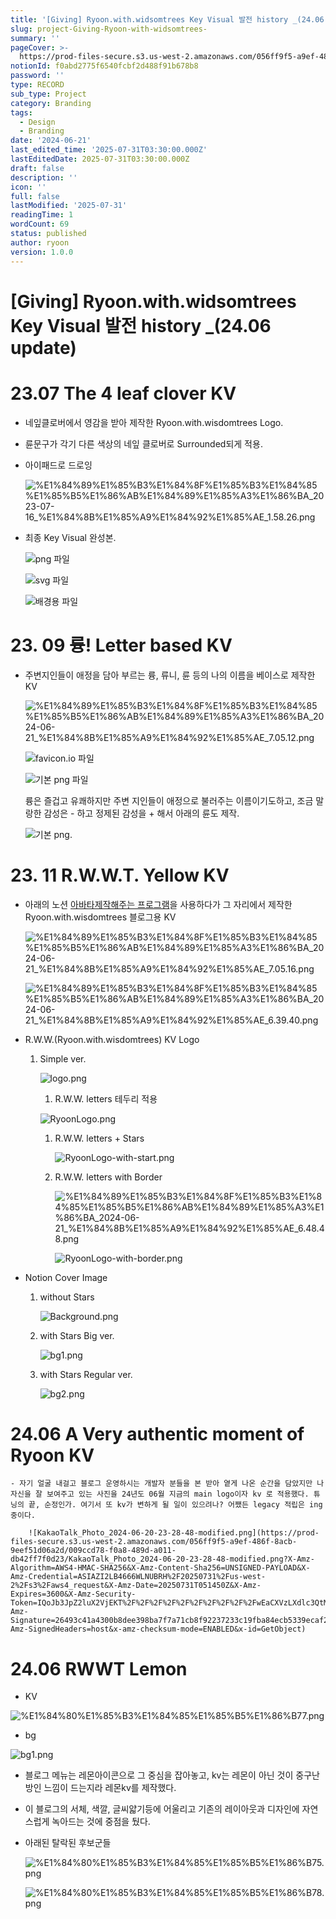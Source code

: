 ```yaml
---
title: '[Giving] Ryoon.with.widsomtrees Key Visual 발전 history _(24.06 update)'
slug: project-Giving-Ryoon-with-widsomtrees-
summary: ''
pageCover: >-
  https://prod-files-secure.s3.us-west-2.amazonaws.com/056ff9f5-a9ef-486f-8acb-9eef51d06a2d/49753e0a-7564-4fdf-a427-1fcfdf92c3d0/bg1.png?X-Amz-Algorithm=AWS4-HMAC-SHA256&X-Amz-Content-Sha256=UNSIGNED-PAYLOAD&X-Amz-Credential=ASIAZI2LB466TJUT7WKK%2F20250731%2Fus-west-2%2Fs3%2Faws4_request&X-Amz-Date=20250731T051428Z&X-Amz-Expires=3600&X-Amz-Security-Token=IQoJb3JpZ2luX2VjEKT%2F%2F%2F%2F%2F%2F%2F%2F%2F%2FwEaCXVzLXdlc3QtMiJIMEYCIQCihCAl0pvHqQczgSKKA3HrHY%2BHtqGkmEK980PBlnZtnQIhALgIRIqpqM3E%2BcSk6bSgBba7cuCBf8xEKBJrlBq05O0tKogECM3%2F%2F%2F%2F%2F%2F%2F%2F%2F%2FwEQABoMNjM3NDIzMTgzODA1IgynyZ%2FuD%2FqYbgnQED4q3AOWJDdUWpyCqf6PVfQwtc49mp3w7SAV07YllYhazi9%2BVmZopQr3a9%2Fw%2BAtypmnhEFcnqwoNDJv2Z536dwJrRbciuoDYvVQQJw%2B8HyspUyywOkF1mirVhLdH0p2ax2kb4uhdV0yPQVJxHrTFlrQF35KfNmnKoW4UNzSQHhVPmR0Yf3Bzu4ZCdZtFra5%2FRRfP7GKoekYkPWntE0JrUwEavz0syRt7z8tjeFqDwMhY243K%2BLeS4FgZUmtSQYjtYb1QX2ndJ1H5hDqdtrh8Rb38t1kf51OcB6KyLEnNmXwzNOJ8oAmmdcDS5d6zyJt%2BKDgOefHuFH%2FVn%2Bh2Z9aCnKtrzuXFaCog68RdxHJhKZesyJIdpYeaLA7nZSpvrz8HKVyVOj4nptOHEK5SE7gJwcv0bfROZ74cX859dw43NC02QDRnphhNrQq1g52yGifOOq5AiLjfNogB9P5uPvs9tismg3cAq9jJrgoj16iHXvFzY61lf8mf1NqFn%2FRoCC%2BB%2BTqjsMKPLhWP8XcJJhhyjM9u2AFRa4NSfaweTtC3nUSDzilppLknRnyYWeTbzVVPuAEhjndki0tW1w0dZPvd5t3FA%2F3%2FQlnRm1q5CzciGyOlvgKzUCfMnL%2B9Ljw%2BzCkzBDCu26vEBjqkAbGIBn4C8RyL46FNZec%2Fcewn4jfqERgHp9O89IR58A8BuNnQgCHfdnp3DYhNcMjSBPx1hBqkiisU5GRXzmttAzXq%2Bh%2FZDywokheHlbJEh4PllhdKnSQx9BfnfUB%2FA6UX7nkvwNNEdpYFxW%2BqzDkKAFKb%2Fm3wGmP%2F3bihLGbGhRx2mtR1KBzhX47YD4qRAN39F3NfC%2F39FaqMFkxvREIjJl9oRAh3&X-Amz-Signature=3192c55c31df49c7949417aa602a9f9a80aca8676cfcef23ee1245a61d85ea7a&X-Amz-SignedHeaders=host&x-amz-checksum-mode=ENABLED&x-id=GetObject
notionId: f0abd2775f6540fcbf2d488f91b678b8
password: ''
type: RECORD
sub_type: Project
category: Branding
tags:
  - Design
  - Branding
date: '2024-06-21'
last_edited_time: '2025-07-31T03:30:00.000Z'
lastEditedDate: 2025-07-31T03:30:00.000Z
draft: false
description: ''
icon: ''
full: false
lastModified: '2025-07-31'
readingTime: 1
wordCount: 69
status: published
author: ryoon
version: 1.0.0
---
```

# [Giving] Ryoon.with.widsomtrees Key Visual 발전 history _(24.06 update)


# 23.07 The 4 **leaf clover KV**

- 네잎클로버에서 영감을 받아 제작한 Ryoon.with.wisdomtrees Logo.
- 륜문구가 각기 다른 색상의 네잎 클로버로 Surrounded되게 적용.
- 아이패드로 드로잉

    ![%E1%84%89%E1%85%B3%E1%84%8F%E1%85%B3%E1%84%85%E1%85%B5%E1%86%AB%E1%84%89%E1%85%A3%E1%86%BA_2023-07-16_%E1%84%8B%E1%85%A9%E1%84%92%E1%85%AE_1.58.26.png](https://prod-files-secure.s3.us-west-2.amazonaws.com/056ff9f5-a9ef-486f-8acb-9eef51d06a2d/68b8b4d0-4014-4576-8641-ae16caa6283c/%E1%84%89%E1%85%B3%E1%84%8F%E1%85%B3%E1%84%85%E1%85%B5%E1%86%AB%E1%84%89%E1%85%A3%E1%86%BA_2023-07-16_%E1%84%8B%E1%85%A9%E1%84%92%E1%85%AE_1.58.26.png?X-Amz-Algorithm=AWS4-HMAC-SHA256&X-Amz-Content-Sha256=UNSIGNED-PAYLOAD&X-Amz-Credential=ASIAZI2LB466UJZUWFZS%2F20250731%2Fus-west-2%2Fs3%2Faws4_request&X-Amz-Date=20250731T051444Z&X-Amz-Expires=3600&X-Amz-Security-Token=IQoJb3JpZ2luX2VjEKT%2F%2F%2F%2F%2F%2F%2F%2F%2F%2FwEaCXVzLXdlc3QtMiJHMEUCIHctpT838iEv%2FY%2F%2FB%2BaihaXeCKsVPA8xRSNljYJhbrhZAiEA7kDlCFSoX0j1pQUujzzVam4tvTUXxzslBDJnqmaPSAEqiAQIzf%2F%2F%2F%2F%2F%2F%2F%2F%2F%2FARAAGgw2Mzc0MjMxODM4MDUiDPnwJL4G5lBeoOtSwircA5yHFPYzsF260NvI%2FSnjJEmfIRiFHj0t4PqPvHwJp9eEUe2I%2FDWnBVTor0KeBkeeBmTX3ZNJBOWGTwItIksCB%2BBLcCMuYxehaOWqCd4b%2FVxYSvKcUfgyyeLhi11dxc14U8UYD%2F9TGqeCC7P4sy2etZYGAQIqCgSf0pKra27j9oHZQOP%2FzFnQoTl%2B3kZCn5wmWc66lhV0Ldj180gE8hCO91RyZ57L2V8iTHCIG5Q0aD5llgsFkgwyeSbXXUr9uYTMQujL7dLUNqUyPoh5QjksIMJru6FIZ7gCPPiQdn9ZaJr6sGRiApLYF3lvSRm8T0XnVp%2FYElq59t4ab%2BPCqIPaNmdsQelnjJ1jmpX7zNzd6C8m%2B%2BC6licZIasGYOiGka0VSaa17wcfjckY6rCIqFvdwG6vAi62E1OvfExcyS882D6Su1ZTfwVN048b2mYORYHPFN3v8IqqutqzKOIletmX4IekGVrkNabJQkm08qDlAgP8NxGHSp3phN%2BPhoGFyGWxmyQ%2BNnQOkh2vSi86sVDcXW1KtYlb%2FmCT8XpZl7vPeMyaPPOUUo56NtkH1PVsAqsCNvORJo0TXWRuUmuWvFJJ3iHFB7QRRXZ%2Bw2XK2eNDV5NhETivzT%2Bk%2F3ZUnA8wMKncq8QGOqUBxn5b7%2FeWn%2BzVOUMjZ8GnxEUASqf5iFJaipeibe5hIDQ6fEtNcWHwps4Sn98J7G8QFrcVD4tfvy43ZRpflafuPjt9ppIRpOU4hcjp%2B2rA0lccQgVhu9jkKBeKSGyS1%2B%2FcI16tZVZSnKmCogPhB7xWtzOmc7sCZQqcRH0QwRSK1hGByzczOPmfEWs%2F1z%2FD41LSLR1lJDC6URotwpoVIrp7eMD6nMYz&X-Amz-Signature=1d2e0a727d02fbd51b74c72e28ed354fafd34239857872d444f99440ba631d8c&X-Amz-SignedHeaders=host&x-amz-checksum-mode=ENABLED&x-id=GetObject)

- 최종 Key Visual 완성본.

    ![png 파일](https://prod-files-secure.s3.us-west-2.amazonaws.com/056ff9f5-a9ef-486f-8acb-9eef51d06a2d/4a397262-fe3f-4406-b469-2017e2c0d89d/ryoon_logo_circle.png?X-Amz-Algorithm=AWS4-HMAC-SHA256&X-Amz-Content-Sha256=UNSIGNED-PAYLOAD&X-Amz-Credential=ASIAZI2LB466YAW77YPY%2F20250731%2Fus-west-2%2Fs3%2Faws4_request&X-Amz-Date=20250731T051446Z&X-Amz-Expires=3600&X-Amz-Security-Token=IQoJb3JpZ2luX2VjEKT%2F%2F%2F%2F%2F%2F%2F%2F%2F%2FwEaCXVzLXdlc3QtMiJHMEUCIGPaOPZnBakIFkra7Ku4QdkyNkmKHYWF7U4uI6xfPxuZAiEA8Zd%2BE84OvEuDoAdPdSP9EvrRqJzVzRKpPncvRRkDCFEqiAQIzf%2F%2F%2F%2F%2F%2F%2F%2F%2F%2FARAAGgw2Mzc0MjMxODM4MDUiDNxGveKgk%2Bs30RunOSrcAww%2FDPgd0opKI09rsCxU%2BiQ4ZuPYcSsdl23TRRa3KqlOPOEMJzGaPUghwtQN0LJSWoK4dnzNU5ltTUgFY5lU93nKiFoIBZkRkP12TnU4VG5Oobwe3VfIrznbjex9wlkYymvVT9nLYv0mLgm%2FvfQlSZZp6SmoFxeUoVn63vkNFEnSEICY7XChIsLxfjF9AJzhkucbl6vzWovxuprmtq8%2FOq9BKUm6P6ZYTq6wpPDgUajEPd2D4tHyOlBxdAQGvR2BwioaWzqu2tU6lI102zDkAxG%2FtkhMQwFbiI9jyG3qfmKoDi57KfJQ2ntVUhHO01N0ukEnGvJQiwKSWg3XTC5wk%2BCJ29oX1IZ2YRr11pnD80Pn3RVYFr7FImmDGNXmTynnslqg5TGCJDIB5D7UXAjLzUKtW%2FKmDXwRkFhK99lWkwwGsicaAKOWKXkrOvQLVP2oIJQeS9PNbqdhSZo9E2KzzGDa7tB5FIUmWECHqMB2L%2FmBZx8FaoU1iVGWIxvUU4EvzklQAh1GC9LBXMWPlyv%2Bfjh5LTlZUzAL%2FPqbe7X1x%2BwOKsYYm%2BDPDaHqhXB3WNClenGyyFvih8jkOWcjlhEUBJEvj5o0U2%2FOSMfViSEnwmSq93ySUIxCIeSXUiF7MKbbq8QGOqUBpmALoeoCIUL4sEzPztTyyv%2FvnZj%2F76oXb9ELamIczVEl%2Fv82AqSIb%2FEaAyZMfjty4az7WNYs1qqcGDDnZX96PKwkZQkSWh1IJl2krFL0bgSZZZgXIEGIa%2FZHfHaz98ulMahzW1kOZgG%2B%2FH9%2FmgsxDZnASHoKHbJM8LpdlgApKJotIaytHxgMQWIGmtpXTlMDCpNOtWnClbsW6dQLdwHEClrCXIsg&X-Amz-Signature=414edac7eec9af1a694dde1a65c3b758a6ec95f8536aff829a2c98e226920c0b&X-Amz-SignedHeaders=host&x-amz-checksum-mode=ENABLED&x-id=GetObject)


    ![svg 파일](https://prod-files-secure.s3.us-west-2.amazonaws.com/056ff9f5-a9ef-486f-8acb-9eef51d06a2d/eb9a7b2e-1859-472f-8845-7480ee573f29/ryoon_logo.svg?X-Amz-Algorithm=AWS4-HMAC-SHA256&X-Amz-Content-Sha256=UNSIGNED-PAYLOAD&X-Amz-Credential=ASIAZI2LB466YAW77YPY%2F20250731%2Fus-west-2%2Fs3%2Faws4_request&X-Amz-Date=20250731T051446Z&X-Amz-Expires=3600&X-Amz-Security-Token=IQoJb3JpZ2luX2VjEKT%2F%2F%2F%2F%2F%2F%2F%2F%2F%2FwEaCXVzLXdlc3QtMiJHMEUCIGPaOPZnBakIFkra7Ku4QdkyNkmKHYWF7U4uI6xfPxuZAiEA8Zd%2BE84OvEuDoAdPdSP9EvrRqJzVzRKpPncvRRkDCFEqiAQIzf%2F%2F%2F%2F%2F%2F%2F%2F%2F%2FARAAGgw2Mzc0MjMxODM4MDUiDNxGveKgk%2Bs30RunOSrcAww%2FDPgd0opKI09rsCxU%2BiQ4ZuPYcSsdl23TRRa3KqlOPOEMJzGaPUghwtQN0LJSWoK4dnzNU5ltTUgFY5lU93nKiFoIBZkRkP12TnU4VG5Oobwe3VfIrznbjex9wlkYymvVT9nLYv0mLgm%2FvfQlSZZp6SmoFxeUoVn63vkNFEnSEICY7XChIsLxfjF9AJzhkucbl6vzWovxuprmtq8%2FOq9BKUm6P6ZYTq6wpPDgUajEPd2D4tHyOlBxdAQGvR2BwioaWzqu2tU6lI102zDkAxG%2FtkhMQwFbiI9jyG3qfmKoDi57KfJQ2ntVUhHO01N0ukEnGvJQiwKSWg3XTC5wk%2BCJ29oX1IZ2YRr11pnD80Pn3RVYFr7FImmDGNXmTynnslqg5TGCJDIB5D7UXAjLzUKtW%2FKmDXwRkFhK99lWkwwGsicaAKOWKXkrOvQLVP2oIJQeS9PNbqdhSZo9E2KzzGDa7tB5FIUmWECHqMB2L%2FmBZx8FaoU1iVGWIxvUU4EvzklQAh1GC9LBXMWPlyv%2Bfjh5LTlZUzAL%2FPqbe7X1x%2BwOKsYYm%2BDPDaHqhXB3WNClenGyyFvih8jkOWcjlhEUBJEvj5o0U2%2FOSMfViSEnwmSq93ySUIxCIeSXUiF7MKbbq8QGOqUBpmALoeoCIUL4sEzPztTyyv%2FvnZj%2F76oXb9ELamIczVEl%2Fv82AqSIb%2FEaAyZMfjty4az7WNYs1qqcGDDnZX96PKwkZQkSWh1IJl2krFL0bgSZZZgXIEGIa%2FZHfHaz98ulMahzW1kOZgG%2B%2FH9%2FmgsxDZnASHoKHbJM8LpdlgApKJotIaytHxgMQWIGmtpXTlMDCpNOtWnClbsW6dQLdwHEClrCXIsg&X-Amz-Signature=c7a4b13bb7f068897fdb5c9497a077b283124a60ef896e60fe1a30c18015923e&X-Amz-SignedHeaders=host&x-amz-checksum-mode=ENABLED&x-id=GetObject)


    ![배경용 파일](https://prod-files-secure.s3.us-west-2.amazonaws.com/056ff9f5-a9ef-486f-8acb-9eef51d06a2d/a20ee371-3997-40f6-8189-ce1c065fc471/%E1%84%89%E1%85%B3%E1%84%8F%E1%85%B3%E1%84%85%E1%85%B5%E1%86%AB%E1%84%89%E1%85%A3%E1%86%BA_2023-07-16_%E1%84%8B%E1%85%A9%E1%84%92%E1%85%AE_1.59.28.png?X-Amz-Algorithm=AWS4-HMAC-SHA256&X-Amz-Content-Sha256=UNSIGNED-PAYLOAD&X-Amz-Credential=ASIAZI2LB466YAW77YPY%2F20250731%2Fus-west-2%2Fs3%2Faws4_request&X-Amz-Date=20250731T051446Z&X-Amz-Expires=3600&X-Amz-Security-Token=IQoJb3JpZ2luX2VjEKT%2F%2F%2F%2F%2F%2F%2F%2F%2F%2FwEaCXVzLXdlc3QtMiJHMEUCIGPaOPZnBakIFkra7Ku4QdkyNkmKHYWF7U4uI6xfPxuZAiEA8Zd%2BE84OvEuDoAdPdSP9EvrRqJzVzRKpPncvRRkDCFEqiAQIzf%2F%2F%2F%2F%2F%2F%2F%2F%2F%2FARAAGgw2Mzc0MjMxODM4MDUiDNxGveKgk%2Bs30RunOSrcAww%2FDPgd0opKI09rsCxU%2BiQ4ZuPYcSsdl23TRRa3KqlOPOEMJzGaPUghwtQN0LJSWoK4dnzNU5ltTUgFY5lU93nKiFoIBZkRkP12TnU4VG5Oobwe3VfIrznbjex9wlkYymvVT9nLYv0mLgm%2FvfQlSZZp6SmoFxeUoVn63vkNFEnSEICY7XChIsLxfjF9AJzhkucbl6vzWovxuprmtq8%2FOq9BKUm6P6ZYTq6wpPDgUajEPd2D4tHyOlBxdAQGvR2BwioaWzqu2tU6lI102zDkAxG%2FtkhMQwFbiI9jyG3qfmKoDi57KfJQ2ntVUhHO01N0ukEnGvJQiwKSWg3XTC5wk%2BCJ29oX1IZ2YRr11pnD80Pn3RVYFr7FImmDGNXmTynnslqg5TGCJDIB5D7UXAjLzUKtW%2FKmDXwRkFhK99lWkwwGsicaAKOWKXkrOvQLVP2oIJQeS9PNbqdhSZo9E2KzzGDa7tB5FIUmWECHqMB2L%2FmBZx8FaoU1iVGWIxvUU4EvzklQAh1GC9LBXMWPlyv%2Bfjh5LTlZUzAL%2FPqbe7X1x%2BwOKsYYm%2BDPDaHqhXB3WNClenGyyFvih8jkOWcjlhEUBJEvj5o0U2%2FOSMfViSEnwmSq93ySUIxCIeSXUiF7MKbbq8QGOqUBpmALoeoCIUL4sEzPztTyyv%2FvnZj%2F76oXb9ELamIczVEl%2Fv82AqSIb%2FEaAyZMfjty4az7WNYs1qqcGDDnZX96PKwkZQkSWh1IJl2krFL0bgSZZZgXIEGIa%2FZHfHaz98ulMahzW1kOZgG%2B%2FH9%2FmgsxDZnASHoKHbJM8LpdlgApKJotIaytHxgMQWIGmtpXTlMDCpNOtWnClbsW6dQLdwHEClrCXIsg&X-Amz-Signature=6bfdb0066ee56ead2382cc07d7d53228993c0afbf068586d68ce671854a4938f&X-Amz-SignedHeaders=host&x-amz-checksum-mode=ENABLED&x-id=GetObject)


# 23. 09 륭! Letter based KV

- 주변지인들이 애정을 담아 부르는 륭, 류니, 륜 등의 나의 이름을 베이스로 제작한 KV

    ![%E1%84%89%E1%85%B3%E1%84%8F%E1%85%B3%E1%84%85%E1%85%B5%E1%86%AB%E1%84%89%E1%85%A3%E1%86%BA_2024-06-21_%E1%84%8B%E1%85%A9%E1%84%92%E1%85%AE_7.05.12.png](https://prod-files-secure.s3.us-west-2.amazonaws.com/056ff9f5-a9ef-486f-8acb-9eef51d06a2d/53b41e40-30d1-4f0a-a96e-27bf1799b7c9/%E1%84%89%E1%85%B3%E1%84%8F%E1%85%B3%E1%84%85%E1%85%B5%E1%86%AB%E1%84%89%E1%85%A3%E1%86%BA_2024-06-21_%E1%84%8B%E1%85%A9%E1%84%92%E1%85%AE_7.05.12.png?X-Amz-Algorithm=AWS4-HMAC-SHA256&X-Amz-Content-Sha256=UNSIGNED-PAYLOAD&X-Amz-Credential=ASIAZI2LB466RTHM43BA%2F20250731%2Fus-west-2%2Fs3%2Faws4_request&X-Amz-Date=20250731T051446Z&X-Amz-Expires=3600&X-Amz-Security-Token=IQoJb3JpZ2luX2VjEKT%2F%2F%2F%2F%2F%2F%2F%2F%2F%2FwEaCXVzLXdlc3QtMiJHMEUCIDlXS1RvuQTxjPAKxBhQglrlLQrtsA7crH2b7CSOTATCAiEAgRpEC8xtnt%2B0zC7xNxDJ7QXsNRi8MKGKWG4dNlc6HPwqiAQIzf%2F%2F%2F%2F%2F%2F%2F%2F%2F%2FARAAGgw2Mzc0MjMxODM4MDUiDG38XJ2JtD7OApmwcCrcAwb034T%2FFrseSh44Mmwxpta5y3oEQ5t0IbynSMuO9yGG4VRRhOJ2WkrLPOzrxycnjdAGi%2FZN%2BLiOOAYrMf3gbj9WlX9qj%2FuyggpOUOXoqhVd8N7yyHkmx%2Bl3lSaZiH2KZyrqQ4D%2BvgTkB9oLa7HcLkaqU0Dxz6paM3hXh8HOHj6IpXqMfv6CbAigB1bKLh5N4w2%2B2EZDq8REletGh0jCg9f9ymuc9y%2Bft%2Bsc84QvNO52bwfddDPyDlBhrqSt2pkF5j2QUm4MecqikGNyk6%2B44mVAIJvI90ZHYHfNN6ZvLs4%2B1qZzEwubtQJ2P210dUBDgVR3VZdKnscSUok5ecZbYO%2FGkpevqEO%2BSYkzOsq%2FZW%2F84nMaMQIRHA3Gj27XMuY4ft29xe3Pmfm0lJej7j0qTZCQ1TJVKooA4uSv1nnibIrUx4vteFyukm5dd5UO4%2FUot9vRwR%2Bf6dQi0tdfFEN3fVVYmJE81mBu2BatGS4PHr%2B6tTjTZZ9q56MYN3jlKRGvymIkQbwo3dYjr29TzZgRUeci38yhe1wsvawZAOhkqKP1Lhm2Z4VXbOS3hB7dlowbugVjRBbmTplCwQsrkG1sP%2FpD9URnvfRwFNBLZe3rg62nA6O2iCVIv67Wn6fcMNXbq8QGOqUBNMQIXGc4vepYhNq0G58S7Gd7z5KRzihw6L5t8fz5KhJA7imjjyLSw1xVesGe4fcA0oUCxK9E%2BvhaBAm9VJlyijYxTbZSqHQ4ZySK4cUcb3Mx3noANwcC4g1tbi4TkeG1Igub1QJyU4Kgx6RPjohJcY7IZ%2Ftg%2FbhhuG7qdoqHdMV2mB2NulL22uTr%2FzX1Woy2JFzCmGic2j%2Bc9Tyi6aKlaNVrWPq%2B&X-Amz-Signature=c10ebcb177a9588bae6962d6a8f9b4d9d0698fed1a7d1a776c43ffc370cb1d09&X-Amz-SignedHeaders=host&x-amz-checksum-mode=ENABLED&x-id=GetObject)


    ![favicon.io 파일](https://prod-files-secure.s3.us-west-2.amazonaws.com/056ff9f5-a9ef-486f-8acb-9eef51d06a2d/bc1ee72d-3a73-4f1e-a9a2-ec5ed65fd706/favicon.ico?X-Amz-Algorithm=AWS4-HMAC-SHA256&X-Amz-Content-Sha256=UNSIGNED-PAYLOAD&X-Amz-Credential=ASIAZI2LB466RTHM43BA%2F20250731%2Fus-west-2%2Fs3%2Faws4_request&X-Amz-Date=20250731T051446Z&X-Amz-Expires=3600&X-Amz-Security-Token=IQoJb3JpZ2luX2VjEKT%2F%2F%2F%2F%2F%2F%2F%2F%2F%2FwEaCXVzLXdlc3QtMiJHMEUCIDlXS1RvuQTxjPAKxBhQglrlLQrtsA7crH2b7CSOTATCAiEAgRpEC8xtnt%2B0zC7xNxDJ7QXsNRi8MKGKWG4dNlc6HPwqiAQIzf%2F%2F%2F%2F%2F%2F%2F%2F%2F%2FARAAGgw2Mzc0MjMxODM4MDUiDG38XJ2JtD7OApmwcCrcAwb034T%2FFrseSh44Mmwxpta5y3oEQ5t0IbynSMuO9yGG4VRRhOJ2WkrLPOzrxycnjdAGi%2FZN%2BLiOOAYrMf3gbj9WlX9qj%2FuyggpOUOXoqhVd8N7yyHkmx%2Bl3lSaZiH2KZyrqQ4D%2BvgTkB9oLa7HcLkaqU0Dxz6paM3hXh8HOHj6IpXqMfv6CbAigB1bKLh5N4w2%2B2EZDq8REletGh0jCg9f9ymuc9y%2Bft%2Bsc84QvNO52bwfddDPyDlBhrqSt2pkF5j2QUm4MecqikGNyk6%2B44mVAIJvI90ZHYHfNN6ZvLs4%2B1qZzEwubtQJ2P210dUBDgVR3VZdKnscSUok5ecZbYO%2FGkpevqEO%2BSYkzOsq%2FZW%2F84nMaMQIRHA3Gj27XMuY4ft29xe3Pmfm0lJej7j0qTZCQ1TJVKooA4uSv1nnibIrUx4vteFyukm5dd5UO4%2FUot9vRwR%2Bf6dQi0tdfFEN3fVVYmJE81mBu2BatGS4PHr%2B6tTjTZZ9q56MYN3jlKRGvymIkQbwo3dYjr29TzZgRUeci38yhe1wsvawZAOhkqKP1Lhm2Z4VXbOS3hB7dlowbugVjRBbmTplCwQsrkG1sP%2FpD9URnvfRwFNBLZe3rg62nA6O2iCVIv67Wn6fcMNXbq8QGOqUBNMQIXGc4vepYhNq0G58S7Gd7z5KRzihw6L5t8fz5KhJA7imjjyLSw1xVesGe4fcA0oUCxK9E%2BvhaBAm9VJlyijYxTbZSqHQ4ZySK4cUcb3Mx3noANwcC4g1tbi4TkeG1Igub1QJyU4Kgx6RPjohJcY7IZ%2Ftg%2FbhhuG7qdoqHdMV2mB2NulL22uTr%2FzX1Woy2JFzCmGic2j%2Bc9Tyi6aKlaNVrWPq%2B&X-Amz-Signature=2e32d9002818c5dfae893446ff27c8fe1d6b03950a04429d9d714b01dff93526&X-Amz-SignedHeaders=host&x-amz-checksum-mode=ENABLED&x-id=GetObject)


    ![기본 png 파일](https://prod-files-secure.s3.us-west-2.amazonaws.com/056ff9f5-a9ef-486f-8acb-9eef51d06a2d/b0167ca4-788c-4600-938f-7ee9aae66035/avatar.png?X-Amz-Algorithm=AWS4-HMAC-SHA256&X-Amz-Content-Sha256=UNSIGNED-PAYLOAD&X-Amz-Credential=ASIAZI2LB466RTHM43BA%2F20250731%2Fus-west-2%2Fs3%2Faws4_request&X-Amz-Date=20250731T051446Z&X-Amz-Expires=3600&X-Amz-Security-Token=IQoJb3JpZ2luX2VjEKT%2F%2F%2F%2F%2F%2F%2F%2F%2F%2FwEaCXVzLXdlc3QtMiJHMEUCIDlXS1RvuQTxjPAKxBhQglrlLQrtsA7crH2b7CSOTATCAiEAgRpEC8xtnt%2B0zC7xNxDJ7QXsNRi8MKGKWG4dNlc6HPwqiAQIzf%2F%2F%2F%2F%2F%2F%2F%2F%2F%2FARAAGgw2Mzc0MjMxODM4MDUiDG38XJ2JtD7OApmwcCrcAwb034T%2FFrseSh44Mmwxpta5y3oEQ5t0IbynSMuO9yGG4VRRhOJ2WkrLPOzrxycnjdAGi%2FZN%2BLiOOAYrMf3gbj9WlX9qj%2FuyggpOUOXoqhVd8N7yyHkmx%2Bl3lSaZiH2KZyrqQ4D%2BvgTkB9oLa7HcLkaqU0Dxz6paM3hXh8HOHj6IpXqMfv6CbAigB1bKLh5N4w2%2B2EZDq8REletGh0jCg9f9ymuc9y%2Bft%2Bsc84QvNO52bwfddDPyDlBhrqSt2pkF5j2QUm4MecqikGNyk6%2B44mVAIJvI90ZHYHfNN6ZvLs4%2B1qZzEwubtQJ2P210dUBDgVR3VZdKnscSUok5ecZbYO%2FGkpevqEO%2BSYkzOsq%2FZW%2F84nMaMQIRHA3Gj27XMuY4ft29xe3Pmfm0lJej7j0qTZCQ1TJVKooA4uSv1nnibIrUx4vteFyukm5dd5UO4%2FUot9vRwR%2Bf6dQi0tdfFEN3fVVYmJE81mBu2BatGS4PHr%2B6tTjTZZ9q56MYN3jlKRGvymIkQbwo3dYjr29TzZgRUeci38yhe1wsvawZAOhkqKP1Lhm2Z4VXbOS3hB7dlowbugVjRBbmTplCwQsrkG1sP%2FpD9URnvfRwFNBLZe3rg62nA6O2iCVIv67Wn6fcMNXbq8QGOqUBNMQIXGc4vepYhNq0G58S7Gd7z5KRzihw6L5t8fz5KhJA7imjjyLSw1xVesGe4fcA0oUCxK9E%2BvhaBAm9VJlyijYxTbZSqHQ4ZySK4cUcb3Mx3noANwcC4g1tbi4TkeG1Igub1QJyU4Kgx6RPjohJcY7IZ%2Ftg%2FbhhuG7qdoqHdMV2mB2NulL22uTr%2FzX1Woy2JFzCmGic2j%2Bc9Tyi6aKlaNVrWPq%2B&X-Amz-Signature=cbce1ac743167a9a79cadff21d67b25bcb837ca10ca93e6a960b5b1d4ebb2195&X-Amz-SignedHeaders=host&x-amz-checksum-mode=ENABLED&x-id=GetObject)


    륭은 즐겁고 유쾌하지만 주변 지인들이 애정으로 불러주는 이름이기도하고, 조금 말랑한 감성은 - 하고 정제된 감성을 + 해서 아래의 륜도 제작.


    ![기본 png.](https://prod-files-secure.s3.us-west-2.amazonaws.com/056ff9f5-a9ef-486f-8acb-9eef51d06a2d/7a76c3bd-4ff9-4dea-9a91-937361c1a834/favicon2.png?X-Amz-Algorithm=AWS4-HMAC-SHA256&X-Amz-Content-Sha256=UNSIGNED-PAYLOAD&X-Amz-Credential=ASIAZI2LB466RTHM43BA%2F20250731%2Fus-west-2%2Fs3%2Faws4_request&X-Amz-Date=20250731T051446Z&X-Amz-Expires=3600&X-Amz-Security-Token=IQoJb3JpZ2luX2VjEKT%2F%2F%2F%2F%2F%2F%2F%2F%2F%2FwEaCXVzLXdlc3QtMiJHMEUCIDlXS1RvuQTxjPAKxBhQglrlLQrtsA7crH2b7CSOTATCAiEAgRpEC8xtnt%2B0zC7xNxDJ7QXsNRi8MKGKWG4dNlc6HPwqiAQIzf%2F%2F%2F%2F%2F%2F%2F%2F%2F%2FARAAGgw2Mzc0MjMxODM4MDUiDG38XJ2JtD7OApmwcCrcAwb034T%2FFrseSh44Mmwxpta5y3oEQ5t0IbynSMuO9yGG4VRRhOJ2WkrLPOzrxycnjdAGi%2FZN%2BLiOOAYrMf3gbj9WlX9qj%2FuyggpOUOXoqhVd8N7yyHkmx%2Bl3lSaZiH2KZyrqQ4D%2BvgTkB9oLa7HcLkaqU0Dxz6paM3hXh8HOHj6IpXqMfv6CbAigB1bKLh5N4w2%2B2EZDq8REletGh0jCg9f9ymuc9y%2Bft%2Bsc84QvNO52bwfddDPyDlBhrqSt2pkF5j2QUm4MecqikGNyk6%2B44mVAIJvI90ZHYHfNN6ZvLs4%2B1qZzEwubtQJ2P210dUBDgVR3VZdKnscSUok5ecZbYO%2FGkpevqEO%2BSYkzOsq%2FZW%2F84nMaMQIRHA3Gj27XMuY4ft29xe3Pmfm0lJej7j0qTZCQ1TJVKooA4uSv1nnibIrUx4vteFyukm5dd5UO4%2FUot9vRwR%2Bf6dQi0tdfFEN3fVVYmJE81mBu2BatGS4PHr%2B6tTjTZZ9q56MYN3jlKRGvymIkQbwo3dYjr29TzZgRUeci38yhe1wsvawZAOhkqKP1Lhm2Z4VXbOS3hB7dlowbugVjRBbmTplCwQsrkG1sP%2FpD9URnvfRwFNBLZe3rg62nA6O2iCVIv67Wn6fcMNXbq8QGOqUBNMQIXGc4vepYhNq0G58S7Gd7z5KRzihw6L5t8fz5KhJA7imjjyLSw1xVesGe4fcA0oUCxK9E%2BvhaBAm9VJlyijYxTbZSqHQ4ZySK4cUcb3Mx3noANwcC4g1tbi4TkeG1Igub1QJyU4Kgx6RPjohJcY7IZ%2Ftg%2FbhhuG7qdoqHdMV2mB2NulL22uTr%2FzX1Woy2JFzCmGic2j%2Bc9Tyi6aKlaNVrWPq%2B&X-Amz-Signature=77ce1d6832e8075c0afae2e160fceeaf2e42bf5dcf4af556147bdf5695386be7&X-Amz-SignedHeaders=host&x-amz-checksum-mode=ENABLED&x-id=GetObject)


# 23. 11 **R.W.W.T. Yellow** KV 

- 아래의 노션 [아바타제작해주는 프로그램](https://notion-avatar.vercel.app/ko)을 사용하다가 
그 자리에서 제작한 Ryoon.with.wisdomtrees 블로그용 KV

    ![%E1%84%89%E1%85%B3%E1%84%8F%E1%85%B3%E1%84%85%E1%85%B5%E1%86%AB%E1%84%89%E1%85%A3%E1%86%BA_2024-06-21_%E1%84%8B%E1%85%A9%E1%84%92%E1%85%AE_7.05.16.png](https://prod-files-secure.s3.us-west-2.amazonaws.com/056ff9f5-a9ef-486f-8acb-9eef51d06a2d/75240a5f-a470-47b5-89c6-64b5bc7d3b87/%E1%84%89%E1%85%B3%E1%84%8F%E1%85%B3%E1%84%85%E1%85%B5%E1%86%AB%E1%84%89%E1%85%A3%E1%86%BA_2024-06-21_%E1%84%8B%E1%85%A9%E1%84%92%E1%85%AE_7.05.16.png?X-Amz-Algorithm=AWS4-HMAC-SHA256&X-Amz-Content-Sha256=UNSIGNED-PAYLOAD&X-Amz-Credential=ASIAZI2LB4663TAVKWTC%2F20250731%2Fus-west-2%2Fs3%2Faws4_request&X-Amz-Date=20250731T051446Z&X-Amz-Expires=3600&X-Amz-Security-Token=IQoJb3JpZ2luX2VjEKT%2F%2F%2F%2F%2F%2F%2F%2F%2F%2FwEaCXVzLXdlc3QtMiJHMEUCIDseQDxnP%2FhD1nTSkxLO2kx1aoudbJAn9NAVXGuDcuusAiEAmC5jC4uXh%2Fay%2FPoqCt7hcRubh%2BnAnSeDZXjSW1uRRD4qiAQIzf%2F%2F%2F%2F%2F%2F%2F%2F%2F%2FARAAGgw2Mzc0MjMxODM4MDUiDBKtu3DKNe%2Bkno0sLSrcAzjbvPrJ7Px0r1POs7U9TLnmpnO7as7avWzxAN%2FWFo7BFtlPwnJCZtGNNugDlXtZLlJ639q1JzevhDmmG6td3P9DTJ1fjh6yJ6a7zWb7QiWneuNceSdFcvSXsclLFvQjRMHVyM7HV2EmwcYhVpLcMOP3FQ1OY0Wn7NItQnq0RvgGXUXm45RFHUIvPbYxhFRwygvCacDV6XtclZycfKSMMJ6wn01tvMPWlpzEbqaXt3SL40owXy46LWlM3Gh0Jb1Fr0oZTd2lhIutbXipmr%2BPyNNdBcagF%2Bqh%2FAQGeIdMYl0PoHjrcybpA%2FLNJCMHjwDUy6HYGC4qINe3C1vhsiDK5xR1hCAuuM1sthvex3Nosw4Q3t9wGWIAmOXACmpKmomPjOCfnGA2GtdduM1ZwGeqbnRDnmMYOmD4RDN2814JCAQSjzQHxLWOgVjwarM4ep%2B6yISyQBykdtdmlAqo%2B05EN%2FgY1CYdzk2BKELpaqxDRSEIcUnrLZy1FznXgLIK50r9eTSm%2FmkCfZAErTfpdoOiDsJwHBVHE3E0l0lDBXdHx39TjHbUHFPWEqFYYakEP%2BA2ns4dWN9bAn%2Bu0GFiXSrSHBg3PoAZ6wA%2BUX5x8xQTRmk03VFETv53X%2B4aodGjMMTbq8QGOqUByKkzJ%2B3TfRoLstMb%2BFWkuzYjUcbr2qQKSoAmZT6ceNdU0h%2BlRudvJqUtMxQaIqZ8JgYebhTuBJtwdg8EWveAfGWE5TWLq4zxZf%2BdpvXlhOrN8quY9uQwAb8G%2FCQfq785s%2FMvS6Fw1je0lhIGPiMt5LSTG7j3oRfetYERQDyhd7a4WmN%2BFFTpHTB7tvaI86J1bjnrnK6rut4G6dmG0gkl9XeDphVi&X-Amz-Signature=95ba52cbde9e1456163cb4cfca73aba45e97b0fdd639b8befeca78be180036ea&X-Amz-SignedHeaders=host&x-amz-checksum-mode=ENABLED&x-id=GetObject)


    ![%E1%84%89%E1%85%B3%E1%84%8F%E1%85%B3%E1%84%85%E1%85%B5%E1%86%AB%E1%84%89%E1%85%A3%E1%86%BA_2024-06-21_%E1%84%8B%E1%85%A9%E1%84%92%E1%85%AE_6.39.40.png](https://prod-files-secure.s3.us-west-2.amazonaws.com/056ff9f5-a9ef-486f-8acb-9eef51d06a2d/84bf7188-5d3b-4a16-8017-c74177293915/%E1%84%89%E1%85%B3%E1%84%8F%E1%85%B3%E1%84%85%E1%85%B5%E1%86%AB%E1%84%89%E1%85%A3%E1%86%BA_2024-06-21_%E1%84%8B%E1%85%A9%E1%84%92%E1%85%AE_6.39.40.png?X-Amz-Algorithm=AWS4-HMAC-SHA256&X-Amz-Content-Sha256=UNSIGNED-PAYLOAD&X-Amz-Credential=ASIAZI2LB4663TAVKWTC%2F20250731%2Fus-west-2%2Fs3%2Faws4_request&X-Amz-Date=20250731T051446Z&X-Amz-Expires=3600&X-Amz-Security-Token=IQoJb3JpZ2luX2VjEKT%2F%2F%2F%2F%2F%2F%2F%2F%2F%2FwEaCXVzLXdlc3QtMiJHMEUCIDseQDxnP%2FhD1nTSkxLO2kx1aoudbJAn9NAVXGuDcuusAiEAmC5jC4uXh%2Fay%2FPoqCt7hcRubh%2BnAnSeDZXjSW1uRRD4qiAQIzf%2F%2F%2F%2F%2F%2F%2F%2F%2F%2FARAAGgw2Mzc0MjMxODM4MDUiDBKtu3DKNe%2Bkno0sLSrcAzjbvPrJ7Px0r1POs7U9TLnmpnO7as7avWzxAN%2FWFo7BFtlPwnJCZtGNNugDlXtZLlJ639q1JzevhDmmG6td3P9DTJ1fjh6yJ6a7zWb7QiWneuNceSdFcvSXsclLFvQjRMHVyM7HV2EmwcYhVpLcMOP3FQ1OY0Wn7NItQnq0RvgGXUXm45RFHUIvPbYxhFRwygvCacDV6XtclZycfKSMMJ6wn01tvMPWlpzEbqaXt3SL40owXy46LWlM3Gh0Jb1Fr0oZTd2lhIutbXipmr%2BPyNNdBcagF%2Bqh%2FAQGeIdMYl0PoHjrcybpA%2FLNJCMHjwDUy6HYGC4qINe3C1vhsiDK5xR1hCAuuM1sthvex3Nosw4Q3t9wGWIAmOXACmpKmomPjOCfnGA2GtdduM1ZwGeqbnRDnmMYOmD4RDN2814JCAQSjzQHxLWOgVjwarM4ep%2B6yISyQBykdtdmlAqo%2B05EN%2FgY1CYdzk2BKELpaqxDRSEIcUnrLZy1FznXgLIK50r9eTSm%2FmkCfZAErTfpdoOiDsJwHBVHE3E0l0lDBXdHx39TjHbUHFPWEqFYYakEP%2BA2ns4dWN9bAn%2Bu0GFiXSrSHBg3PoAZ6wA%2BUX5x8xQTRmk03VFETv53X%2B4aodGjMMTbq8QGOqUByKkzJ%2B3TfRoLstMb%2BFWkuzYjUcbr2qQKSoAmZT6ceNdU0h%2BlRudvJqUtMxQaIqZ8JgYebhTuBJtwdg8EWveAfGWE5TWLq4zxZf%2BdpvXlhOrN8quY9uQwAb8G%2FCQfq785s%2FMvS6Fw1je0lhIGPiMt5LSTG7j3oRfetYERQDyhd7a4WmN%2BFFTpHTB7tvaI86J1bjnrnK6rut4G6dmG0gkl9XeDphVi&X-Amz-Signature=553add769822294abe1b67b38dd1cb27a9f1207fb026a614bc4315d5ed62e1a0&X-Amz-SignedHeaders=host&x-amz-checksum-mode=ENABLED&x-id=GetObject)

- R.W.W.(Ryoon.with.wisdomtrees) KV Logo
    1. Simple ver.

        ![logo.png](https://prod-files-secure.s3.us-west-2.amazonaws.com/056ff9f5-a9ef-486f-8acb-9eef51d06a2d/3b916763-cff3-4a65-a9e7-b11f30e1523a/logo.png?X-Amz-Algorithm=AWS4-HMAC-SHA256&X-Amz-Content-Sha256=UNSIGNED-PAYLOAD&X-Amz-Credential=ASIAZI2LB466QCUJCUZ5%2F20250731%2Fus-west-2%2Fs3%2Faws4_request&X-Amz-Date=20250731T051447Z&X-Amz-Expires=3600&X-Amz-Security-Token=IQoJb3JpZ2luX2VjEKT%2F%2F%2F%2F%2F%2F%2F%2F%2F%2FwEaCXVzLXdlc3QtMiJHMEUCIQDOk9AqADEs9F1eQ4ovG5VdIj8RmwgcaOkrSDQtBBBCEwIgKLAHMs9xiYZZrbG2ARnwsS8j3iClCPfyHSwQnjmc894qiAQIzf%2F%2F%2F%2F%2F%2F%2F%2F%2F%2FARAAGgw2Mzc0MjMxODM4MDUiDLBsUk9BV2eO2ZWzrSrcA2rTXQrWsLJ4p9vdgFxssf0KfojSlwxcpfeb5tZ8%2F5LtJ5J59IhfMmUtx3QMnx4ixWyPXMCXAIhBfMvEKY8z6OwhOjIh8laYfiHkJ2w9EnoNFKhFgky1Gr%2FaI7xGs7NFITdGuKHpiSk%2FO9hqGHaKhLSJpww4BK%2FsQo%2FNbmWHCLerDzzaBvd4GRNS6%2FQyXGp0ZgMuMNM0fdVcsFGlUyXNQzXiacJsUSWHFxIdonvw8Xq8s6ZfcobJ1Xa8KD582HW2utC4asuz3859xCbYoPdvbxYJ9KpxnBQcDVWEKbRoslUATM0SFkBjNtijHp4nKpUh6%2FIJ5foW89lnR6WwANbg1MVDVUs%2BCVvFl0s5QQjM54T4TEY58bLeMOsufkff9PFjlnNZu%2Bu8PPHP%2F7m2W2VhfQMsO%2BtZC56kPGV0VOTdVZOjvdpaDMbaOr%2F7aLu5WtPEKgPQmNdF1mTJDvCX7AGLqWpWCylqvDsLfbjpnqVsavWqBZ7buprY4A0o0TYBCCKh4%2BAQRZr5o3kAx%2BV2QnOK%2BOOnf26YfPRckKvNsc9cAjaYSBLUvpzLEks%2BdP2YvhpuHOmgb%2F94BOW1SUxiZmnCPsMV4ndgkf%2BWbTvrsfuLYwWdPnQcZzyGK0m9X8kdMKfbq8QGOqUB7YyYDoQM92CCDwMybXHYNE6lFhWr%2FZb1mgPb9YgCp4JS%2Fud4kyAqusPZZFg%2FNSy02NbzZIoY5GAbl02btYzGBGQ2BHWK2wAcxkxFUMlB%2BhSglL2N86YgPXQ4OAWGawaYgJPLRKsxC4VXhuwIOgc6%2FFzPTdaYBjJrt4MMlWsWcPB36LpbVIRchzGVZ404fTbXh47q1jM1dSMYMrWtNy4xnvgaSyY0&X-Amz-Signature=d73072fb1b8a5a33f022c46a0898982c1a95fd818c781e4de3ebfedb0fdd8928&X-Amz-SignedHeaders=host&x-amz-checksum-mode=ENABLED&x-id=GetObject)

        1. R.W.W. letters 테두리 적용

        ![RyoonLogo.png](https://prod-files-secure.s3.us-west-2.amazonaws.com/056ff9f5-a9ef-486f-8acb-9eef51d06a2d/3b8f94b1-952c-4097-ad48-c574092556a9/RyoonLogo.png?X-Amz-Algorithm=AWS4-HMAC-SHA256&X-Amz-Content-Sha256=UNSIGNED-PAYLOAD&X-Amz-Credential=ASIAZI2LB4664KWY2NXD%2F20250731%2Fus-west-2%2Fs3%2Faws4_request&X-Amz-Date=20250731T051447Z&X-Amz-Expires=3600&X-Amz-Security-Token=IQoJb3JpZ2luX2VjEKT%2F%2F%2F%2F%2F%2F%2F%2F%2F%2FwEaCXVzLXdlc3QtMiJHMEUCIAoKlaNvg3y2R%2B3g8HQZ9inM%2Bzf6%2Fb6DOliBxHDp%2B%2FxEAiEAiZTRtoI%2FF6eS%2B3uw9NIe6O0k%2B3LsHwcN1FuVib5seGcqiAQIzf%2F%2F%2F%2F%2F%2F%2F%2F%2F%2FARAAGgw2Mzc0MjMxODM4MDUiDDm7q7mqnudhMVskzCrcA9kkTpvk2lF4liFbe7pr%2BBxQxsPVQYzPtKd4yWwTcTyL5VVB%2BJOGIVzqSNly96iUS4100WE9ycA10Z9Z307I0IRkW5tESojh3gTz1xQOc8bJwXcskR5pQxoVQQqOvPBcbiC0hgw6mpoGYuje%2FONHskVMr8ZwErsqvTva%2FpsBp3qHn5R3dE%2FZSIhFPkpnzEzNKbi15kTmQHG1QoBfP4ZHffK%2BRPdLzcO85q7F2kxPMboLxKoGy8KyCvCMjWhjKE1MUiAtsV31FVFLig%2FmAKH6E%2Bcu6m8JciHCLUnNYtaDCGOYvLs93wzwDVBJ5P5cQ3m51eRQq9XxOAzbLhVkXJCU09jORAaXDpUlP3od28VQyTDzVWJ5YlglfKsfOUiD1fTiXFq5fa8OcSMcbFvW%2B0Zl%2FlFlkTmWHelBiUXjhxfiyzTYVtT7oEu9%2FaKbO%2BTYcUOc3hN%2Fe3wKm2kNA4trX7Ra6vU8pquH7zVDviT3RBZRmt11TOqrY7pN2mLOed1vIFhJq%2BuueLgmC%2FhsG2QH27xewS%2BR1zftw44UNLwyjEkGu91X3hPA1Yd%2FbYG6aSzWAmWcpoJkiDCAb7v6n5pV9u%2BbZrQZu%2Bn%2Fvjux%2B8iB5TqXRcQFF7XV%2FUGw10br%2BbJtMIjbq8QGOqUB2TIgC4FCPRf4rQzHLkOBN6ox%2FkoKwnYBeLaF9veDrXJI7A5qa6PAQj4WNWWXGI7PQf%2B1EmdGY17YuxdO%2FE%2BftEx24mH50y08%2BqwOW2hWrTlsGk9nV3eHJGa0nP4kY5aGMpIIj1hJAfCYLX8XFGkAB1euHrL7FGzvzLvSZRCXO%2BhVTaECfyf9HBgkDhKxX3DkYq6oIbmZNtzXmukc6f7Z0RrmolMz&X-Amz-Signature=08e2a72324e04986a5ef0b752d71106e754c1efe72e69d0f3571c95cf9e494ac&X-Amz-SignedHeaders=host&x-amz-checksum-mode=ENABLED&x-id=GetObject)

        1. R.W.W. letters + Stars

            ![RyoonLogo-with-start.png](https://prod-files-secure.s3.us-west-2.amazonaws.com/056ff9f5-a9ef-486f-8acb-9eef51d06a2d/51c5caab-b0dc-4945-ab1b-246eeda8b11d/RyoonLogo-with-start.png?X-Amz-Algorithm=AWS4-HMAC-SHA256&X-Amz-Content-Sha256=UNSIGNED-PAYLOAD&X-Amz-Credential=ASIAZI2LB4663K7XDSVY%2F20250731%2Fus-west-2%2Fs3%2Faws4_request&X-Amz-Date=20250731T051448Z&X-Amz-Expires=3600&X-Amz-Security-Token=IQoJb3JpZ2luX2VjEKT%2F%2F%2F%2F%2F%2F%2F%2F%2F%2FwEaCXVzLXdlc3QtMiJIMEYCIQCmhOI30rnmh2U41o3Ipw3AmDneITqYlknO1RSdsMH40QIhAIioHcol0nUXgElahuQwOTWRnzPjb9ZYG2IgoKxu9XekKogECM3%2F%2F%2F%2F%2F%2F%2F%2F%2F%2FwEQABoMNjM3NDIzMTgzODA1Igyck0bdvI0cNO9XYJ8q3AN2F%2FvKO31zKjSqOXgyqL%2FUMoAxRb%2FqhTh33dFOP6M541onfPQmUDcknJWNBxQhTLDuo3vpeNlgv%2BzjTxMf75OYVsUwTAAzwVVQlQhogYDfPNdf4plotCsFDDH%2Ft6R6QzWH7GvnGAs5Bh2PoNIe1bIouRBXHnwmHG43qBF1VTlvHIXUxPKGgxBdLvt27kJf1s9bNDcJh7xyr%2BfUZFEfKqPDt7YtUwuXMHcE1En8CRPdZaiZOxgeb5FLL%2BtGRrOF70JhqqONRTTHhEshGG6oC37gkQN00AU8STRR0pufOabA7QRK9cERghXdxRLYStQMHruE%2FT3B7tlfiCpZPWp70z39yrFUn3afqQTPDkc9%2BzUfUT4W6YFvLJctjamXKxr7nLGAoszef4%2BqC8F2qbPrAFhKZuvyBdZHBqEyKJPns9ipWPdBrOwZAWqgUujUhvT5D4jU30AKlAm9%2BElbSeG7AgQ7wvUIkitXQalggo7IobTxq%2FSawphs9kJjA3%2BS%2FnpJOzSFLwAysvDZ6Un0c3h5V4tsbRA9NtQeTpML9wKIAWJ5z9mz6MLq1q8mJie7NPqSsSC9%2FIAqEbRCjwC2y%2F%2FA6lnmORiR7l%2F9RRqioM7j%2FL9%2FgV3EJ3QZOpBO%2Br159TDn26vEBjqkAe516qSVrDrIPirgVmpvNwXYlTNfI5AeIYzoS7xSkMPcmYeWVDv66ngjs2yhiGmFnuF7W7iTnr6oKOgO9Vh9vcMcVja5BfY2kJweXXyVfhXJfgUfiJUYu2PeJd8MxnCbFCRbcQ84ljAcPvj2olg2kD1I%2F8hLEAxWJBjptNYv%2B1OqujbJED5Yojt9HgG8Ucecxk44Ihifq1%2F2TYx1bxT5M9Zh42TC&X-Amz-Signature=0be56e62cbb371976c9ff680747c7e0eb377bef40d23abe531e1b983eddb87e7&X-Amz-SignedHeaders=host&x-amz-checksum-mode=ENABLED&x-id=GetObject)

        2. R.W.W. letters with Border

            ![%E1%84%89%E1%85%B3%E1%84%8F%E1%85%B3%E1%84%85%E1%85%B5%E1%86%AB%E1%84%89%E1%85%A3%E1%86%BA_2024-06-21_%E1%84%8B%E1%85%A9%E1%84%92%E1%85%AE_6.48.48.png](https://prod-files-secure.s3.us-west-2.amazonaws.com/056ff9f5-a9ef-486f-8acb-9eef51d06a2d/9444e078-9d35-44a4-9fcb-fea84057019a/%E1%84%89%E1%85%B3%E1%84%8F%E1%85%B3%E1%84%85%E1%85%B5%E1%86%AB%E1%84%89%E1%85%A3%E1%86%BA_2024-06-21_%E1%84%8B%E1%85%A9%E1%84%92%E1%85%AE_6.48.48.png?X-Amz-Algorithm=AWS4-HMAC-SHA256&X-Amz-Content-Sha256=UNSIGNED-PAYLOAD&X-Amz-Credential=ASIAZI2LB4666YFCG5NS%2F20250731%2Fus-west-2%2Fs3%2Faws4_request&X-Amz-Date=20250731T051448Z&X-Amz-Expires=3600&X-Amz-Security-Token=IQoJb3JpZ2luX2VjEKT%2F%2F%2F%2F%2F%2F%2F%2F%2F%2FwEaCXVzLXdlc3QtMiJHMEUCIGNGsQ7B%2BOOm%2FrK3jO4v%2FEPKmXmRemgoCSENXP1s%2FFdRAiEA07%2BFTMCeLUh0t7XyuTnh8Vz9wdhI5yjk6uFEfVBkTCMqiAQIzf%2F%2F%2F%2F%2F%2F%2F%2F%2F%2FARAAGgw2Mzc0MjMxODM4MDUiDIQiao91FiAAKTRFGircA6%2BUttLbtxzkFvvqDNALEA7O%2Bpv%2Btm%2BQDbBAArtP5TwVshVXF7yCrJKntyBISGm5BT8lJjS8LZoa8mBI0qaG%2FfmdEzEwtFHTZiRwZY9VyA5np9QiQSTEP394hz2z%2FEpWJMjcAwM97a%2Fk7IYYdXd5DW576pDAQoqrND4EpTdoIdXQI%2Ff8QZZohdOhqZQmk0NkmVBTsteKhsPfayV7QZ%2Fr3GY7PpmcPcvY2g5yFp5zABxDNfCixwY%2Bgrc4F2sUqYA0f1VWoweSiRDxI5sLrVKMwSZ93f54%2FP3i2i3zMxTX4YtVnYF%2BxjV2Xs4GMbN4XgDKPd8qPvosOw3sG7uyeqDAL8MfSe8HyNQZhhpHiHTummEcrNki21q63TiiOFuKGZYQ1JDT%2BrHYUgr%2Fbrw6eVSbuipB%2BbKbsuRmDe5Y2PTf633pn4lsD1wiNilFs5NOCY41vA0GeUneVCnPMO2QrthlXYat90AfgGvt8K2GX2sWPNV2dfdJZI%2FwwZZsUEj5T5ZA1wAki3YJvlSJHE24yZ51k0FdmTHdNIYvp%2BGpDNcZ3xo%2B%2B0HVuZYM6cuiUYBH3rsAYxu0Sngsx7dW2lzMUtPbZ3W83BMe8HC7%2FKyNZ8MxjR1uSwe6QGAhTGNTfrxsMMLbq8QGOqUBcOGpcVJPXXgZsn1GesNZ%2F7iTF5UvZuQdzF%2BpMeRzmZ6AaHe0ZG28on2x2r1tpT4FQF6YMu3Ppt6vZnyU%2BHfesj2PNZjWFaxe7jzsuIKI5EuBcPpbfF65f%2BraF6ZA2XskGgpyngu4yh5tdDkPxMcnQOZE8X4sbG38w9kHtNPcHJYqHfgNro9NK1PfDQMKHLGmnJm3lGjhtKN8eIRgtjc09QXE140C&X-Amz-Signature=9ba7dc379147fa118c21ce1d92e00844d3b635ea977ff8219ab3f2ae242e2179&X-Amz-SignedHeaders=host&x-amz-checksum-mode=ENABLED&x-id=GetObject)


            ![RyoonLogo-with-border.png](https://prod-files-secure.s3.us-west-2.amazonaws.com/056ff9f5-a9ef-486f-8acb-9eef51d06a2d/e0624940-a3f1-4967-bc49-b27c04a585fc/RyoonLogo-with-border.png?X-Amz-Algorithm=AWS4-HMAC-SHA256&X-Amz-Content-Sha256=UNSIGNED-PAYLOAD&X-Amz-Credential=ASIAZI2LB4666YFCG5NS%2F20250731%2Fus-west-2%2Fs3%2Faws4_request&X-Amz-Date=20250731T051448Z&X-Amz-Expires=3600&X-Amz-Security-Token=IQoJb3JpZ2luX2VjEKT%2F%2F%2F%2F%2F%2F%2F%2F%2F%2FwEaCXVzLXdlc3QtMiJHMEUCIGNGsQ7B%2BOOm%2FrK3jO4v%2FEPKmXmRemgoCSENXP1s%2FFdRAiEA07%2BFTMCeLUh0t7XyuTnh8Vz9wdhI5yjk6uFEfVBkTCMqiAQIzf%2F%2F%2F%2F%2F%2F%2F%2F%2F%2FARAAGgw2Mzc0MjMxODM4MDUiDIQiao91FiAAKTRFGircA6%2BUttLbtxzkFvvqDNALEA7O%2Bpv%2Btm%2BQDbBAArtP5TwVshVXF7yCrJKntyBISGm5BT8lJjS8LZoa8mBI0qaG%2FfmdEzEwtFHTZiRwZY9VyA5np9QiQSTEP394hz2z%2FEpWJMjcAwM97a%2Fk7IYYdXd5DW576pDAQoqrND4EpTdoIdXQI%2Ff8QZZohdOhqZQmk0NkmVBTsteKhsPfayV7QZ%2Fr3GY7PpmcPcvY2g5yFp5zABxDNfCixwY%2Bgrc4F2sUqYA0f1VWoweSiRDxI5sLrVKMwSZ93f54%2FP3i2i3zMxTX4YtVnYF%2BxjV2Xs4GMbN4XgDKPd8qPvosOw3sG7uyeqDAL8MfSe8HyNQZhhpHiHTummEcrNki21q63TiiOFuKGZYQ1JDT%2BrHYUgr%2Fbrw6eVSbuipB%2BbKbsuRmDe5Y2PTf633pn4lsD1wiNilFs5NOCY41vA0GeUneVCnPMO2QrthlXYat90AfgGvt8K2GX2sWPNV2dfdJZI%2FwwZZsUEj5T5ZA1wAki3YJvlSJHE24yZ51k0FdmTHdNIYvp%2BGpDNcZ3xo%2B%2B0HVuZYM6cuiUYBH3rsAYxu0Sngsx7dW2lzMUtPbZ3W83BMe8HC7%2FKyNZ8MxjR1uSwe6QGAhTGNTfrxsMMLbq8QGOqUBcOGpcVJPXXgZsn1GesNZ%2F7iTF5UvZuQdzF%2BpMeRzmZ6AaHe0ZG28on2x2r1tpT4FQF6YMu3Ppt6vZnyU%2BHfesj2PNZjWFaxe7jzsuIKI5EuBcPpbfF65f%2BraF6ZA2XskGgpyngu4yh5tdDkPxMcnQOZE8X4sbG38w9kHtNPcHJYqHfgNro9NK1PfDQMKHLGmnJm3lGjhtKN8eIRgtjc09QXE140C&X-Amz-Signature=94e5c718881370f65b90d32f3d0383314f454d5c5d6ee859687abc7f0d067aab&X-Amz-SignedHeaders=host&x-amz-checksum-mode=ENABLED&x-id=GetObject)

- Notion Cover Image
    1. without Stars

        ![Background.png](https://prod-files-secure.s3.us-west-2.amazonaws.com/056ff9f5-a9ef-486f-8acb-9eef51d06a2d/642ca9dc-cd98-44ce-8da8-2d8d975bc350/Background.png?X-Amz-Algorithm=AWS4-HMAC-SHA256&X-Amz-Content-Sha256=UNSIGNED-PAYLOAD&X-Amz-Credential=ASIAZI2LB466V5NSDADL%2F20250731%2Fus-west-2%2Fs3%2Faws4_request&X-Amz-Date=20250731T051449Z&X-Amz-Expires=3600&X-Amz-Security-Token=IQoJb3JpZ2luX2VjEKT%2F%2F%2F%2F%2F%2F%2F%2F%2F%2FwEaCXVzLXdlc3QtMiJGMEQCIA9V7zaeAPiS8tk7CqGontbsWVkpUfLkcFelkWF%2FGlRYAiAGkBoZdRHZpM%2BerSElFSz%2F%2FjynzTtm%2BKVy%2Bf5Ujjf2QSqIBAjN%2F%2F%2F%2F%2F%2F%2F%2F%2F%2F8BEAAaDDYzNzQyMzE4MzgwNSIM4ho6remJ%2BFOT12jxKtwD4AfrAaY5tV5fuH0DXOSDXuZkQIx3akH1eQytdS8eyhrcYdSzXkWcJF24wULHSsh0Du4At1X3t9Sff09JLzcWA2LjStTEbMh3AC4Rf%2FAHvRmzEGTkx5LPoejsjCaOcI5wxQyUt4I1tRMszkDc1jgD1rabq6MHwLUj3AjWQ5CWA8WBM8YP%2B5O6GdNrjTaIT5coQJtviPd0FNnKhjOa9DYYseUUlNFfnRZUnZL9ElhM3mmV4sjaRrydlXRati3Uqryf987tgnaccS8EmPPmTNa6k0EH%2BDbh1y%2FJbHbtzmQZqL4boA1ofx6wUhuTJbtGVJ8LJDYxe0v4m0%2B8TaOEAZMyMciXRsJ%2BBfWeQRmVmxrop%2FAXK%2FVa5AMCPEN4hwhlRp%2BmeTDt54knBWTB8FvgJBVRuUlKarZgzhH%2BBcJfDRMp7XHXIWs7jWF8MYH%2BBfUYevj3ZZLp1G05Cq4079LhVQ%2Fe6xMYf9ZPwzNhPu6%2B3cbv7W43rsK6uQbwCOR%2BjefMtvq5Ne0b5dFvVVMGDTTtzpRziUjBdAoqNCi2cWrnMkGD%2BGQRepRRkLAPSL8wmtZB2w3wKk2hISqrUaSacJzS3%2FYHZzwfTTnuuj1GND7bn%2BnpPfX25rsZaOWcEpSeEK0w3NqrxAY6pgGBJkSwbvzdY4sMHHRNbA4cunzf%2BUUwr79MRefJpy5oTKdoMb7nBNC5sMtUKlDHmawJaggE78%2FwbDvxw9IZeGvRfF3r7ZzrNIO4UJdzK9hwVJ7Uoo5ahCYn5Xl3ISsAho18cbYN3hSVeOwXjLLbCTplOXfI792tEjVoDzx3qbq%2F%2Bz3Shv%2Frv%2BAnQqc9Fg0Y5xaFWoRv%2BYTF9psO6pKzK5kikcWhglYe&X-Amz-Signature=803c9f0a24e464b948ce458ed254542a771c989a112db0d72a34717262579e19&X-Amz-SignedHeaders=host&x-amz-checksum-mode=ENABLED&x-id=GetObject)

    2. with Stars Big ver.

        ![bg1.png](https://prod-files-secure.s3.us-west-2.amazonaws.com/056ff9f5-a9ef-486f-8acb-9eef51d06a2d/d0b83be3-562f-4755-b27e-c1703e9e56a1/bg1.png?X-Amz-Algorithm=AWS4-HMAC-SHA256&X-Amz-Content-Sha256=UNSIGNED-PAYLOAD&X-Amz-Credential=ASIAZI2LB4665YOMBOE3%2F20250731%2Fus-west-2%2Fs3%2Faws4_request&X-Amz-Date=20250731T051449Z&X-Amz-Expires=3600&X-Amz-Security-Token=IQoJb3JpZ2luX2VjEKT%2F%2F%2F%2F%2F%2F%2F%2F%2F%2FwEaCXVzLXdlc3QtMiJIMEYCIQCehqfdNrnsnr4pVF6CeGqIUQUyjqjobXviyJ5fBiNTewIhAOkYBROOxQRI4ShyMEAPVDc652cDsUxu02E4%2B6SUxsUmKogECM3%2F%2F%2F%2F%2F%2F%2F%2F%2F%2FwEQABoMNjM3NDIzMTgzODA1IgwYOl1WPtyzsAbU53Aq3APLoqcrSYfNFDjhiE7PmohbjT1XTLl2niBMeW1mwo8ybf6HSbQWmSHb2lb9MVvkhhoRRqABEAkwHgst3mjr6rIyHf0yKdMO2wi0a4%2FcjliLl61NmQGriMjciHRbfIiyTWLzQpbjpUDBVom8TXNLAvflLPjhD%2BO%2FaIxQQ%2FxXU4V%2FP2YUEe54Xg32HVfiHvk4Ic0bu6DGuxyTLThNM8%2BuSbjMiv5O2cW%2B41w8iVsZOEl8FzB2h4hQ4LiM6TVx0s6wA9LQMDUEqHQKc2IFac7WkxSTF5%2BDXTM1Gax46%2B881f15PoIO2PAvtnS5NMK7DBjMUPnTHuBCxxDHnHhx2xL%2Fc7h%2FN3Z7wmi8Rs0jHIhCAApHp9NvpvhilTc8UBDPoG39APd5LIW5Uw2qc9BVCh8W0b9d5b8wyobHFME0EvC7JNhJwGDTDeR%2B%2FMzvpWD3C%2B9xTsPiRttKui3z1lFvIlg%2FCWlM1eQn4WKb5OBIBmLjA5CYRIjTzXrCQmZgKGMHtf69Gqn8U8C7HFrzgKJSmp8xvvjoEskI1QLuyAc3MKhGJAbE6h7DRyOSI0uUzqFdTrKK3WhQhOsIueouwFUTR%2BkkHrhJQDrY%2B%2Fego3DGzYXsINu7N%2FZYmVageX50ZWHmfDDf2qvEBjqkASdga1Qy04M5QErGktqs1o4BTIU720YiGvkSq4BE961D0rpXcVvG0ocpRYQfpSZHwohdShF2F2L%2BNXwArfjRaLRQ5iSrmvVyVP6Td9m1O2FcaYLpSHPRNkoj92QsuIqxEG%2BKyekXlx8QYyQqr5KBOQiEE5l0M0qUF%2ByOVklr%2FljjrIRThFk9HTmQZvaPMlSvTPcAkLlC5mjfEGCv%2FOwkSsk0bOIF&X-Amz-Signature=77ecad1032b606867a6b9367cfc91a6ce1958721b7fb45b8cd4b0ed66b3cb2d7&X-Amz-SignedHeaders=host&x-amz-checksum-mode=ENABLED&x-id=GetObject)

    3. with Stars Regular ver.

        ![bg2.png](https://prod-files-secure.s3.us-west-2.amazonaws.com/056ff9f5-a9ef-486f-8acb-9eef51d06a2d/c1791578-b04e-4d97-9ff8-3cebf9a51fbf/bg2.png?X-Amz-Algorithm=AWS4-HMAC-SHA256&X-Amz-Content-Sha256=UNSIGNED-PAYLOAD&X-Amz-Credential=ASIAZI2LB4666A5KLY6V%2F20250731%2Fus-west-2%2Fs3%2Faws4_request&X-Amz-Date=20250731T051450Z&X-Amz-Expires=3600&X-Amz-Security-Token=IQoJb3JpZ2luX2VjEKT%2F%2F%2F%2F%2F%2F%2F%2F%2F%2FwEaCXVzLXdlc3QtMiJGMEQCICaYt19Tgpuq4PTrRn0%2B2dKWiNWhfQ4kLkGI8S8lz9YsAiBophraDnNdN94%2BjP9cLBd3VH9mX0m8UWFf6QWF7qjo%2FCqIBAjN%2F%2F%2F%2F%2F%2F%2F%2F%2F%2F8BEAAaDDYzNzQyMzE4MzgwNSIMDza2LSMfjLBNT38yKtwDlopWIKRPCiRxzbmNbK42y628ocmJFLcTNe4TgKLK3XG1ZuxiNn7nHeYmL%2B3ARPHjoL6tkWMuF594EVaXPs7ueguaSafFcAbV4lS72Iduo1BrJWl6UQWbGOE7c1cViP%2B8pOwxvUp75KIANFCNTeobjMdWq4%2FjXGW%2BrKX7srT%2B8zvJCEBTKclMbb9tQTR1vWOw2yjjteAN1gzekCuWqxz1Y4eP%2BCaVldCpMGK3wxDoPkCWNoobscXi0wc%2B0By3iCz3T%2F4tiL4C%2BiW5TSWKQcV%2BN8%2BjFCiMMwRpHRzoLrICX%2BCgFkzb%2FgsNphOfk0SLY4bBARwmN1RcejHr2UVg921FsbE%2B9XF28g%2Bs%2B%2BBBaNLpu1aGiZImC9OFKtyMaS9vyu5Io4GOarFoFS0Aa1zwACedqc%2BQxnsIeJrwqsqu77zfmkLEpU4BSijSZ%2FKv8ubhDHat7dDyIlidhdaQ%2F0Oei760Nz8NsNeKNgkTZATWiK6anVNZihvzWf%2F2Zz5Yrr9k2Qyxm%2FfkRqrdeksszwenjwk%2B0bhe6obYPCLh5vovQDeblQsQc8VHf681p%2Fw4LOqT4Tpx%2BOENYHtwiAQLGK2kUtRPEKiACfa1Wjdm9V4zhb270sy1VsQRAusobgQYVBkww9urxAY6pgEUwOqVuOCbr4cwGxrTfjAAMivw0THHQH2iOkPT6LYdX4%2BsXyqw8dynjjvQEfUflGGF0LczmSdaSU8K4qvQHNZ%2Fh04o5RbNb5XDak3ALdc0ps8ZzGwBfxnvupUnL8QF5uGMyrDWG%2BEkTpuZeilg2EHqPm89zGKGMr5Q1jmKcKVpMaogzXFBFIYQLQ7hym02FxYsQK62H5R%2BSLXpBlIsKFXZd9IQad%2F3&X-Amz-Signature=0884dc26f92d46fff4d714602edc381ea2237a5557c4b483f264094842ee88e4&X-Amz-SignedHeaders=host&x-amz-checksum-mode=ENABLED&x-id=GetObject)


# 24.06 A Very authentic moment of Ryoon KV

    - 자기 얼굴 내걸고 블로그 운영하시는 개발자 분들을 본 받아 옅게 나온 순간을 담았지만 나 자신을 잘 보여주고 있는 사진을 24년도 06월 지금의 main logo이자 kv 로 적용했다. 튜닝의 끝, 순정인가. 여기서 또 kv가 변하게 될 일이 있으려나? 어쨌든 legacy 적립은 ing 중이다.

        ![KakaoTalk_Photo_2024-06-20-23-28-48-modified.png](https://prod-files-secure.s3.us-west-2.amazonaws.com/056ff9f5-a9ef-486f-8acb-9eef51d06a2d/009ccd78-f0a8-489d-a011-db42ff7f0d23/KakaoTalk_Photo_2024-06-20-23-28-48-modified.png?X-Amz-Algorithm=AWS4-HMAC-SHA256&X-Amz-Content-Sha256=UNSIGNED-PAYLOAD&X-Amz-Credential=ASIAZI2LB4666WLNUBRH%2F20250731%2Fus-west-2%2Fs3%2Faws4_request&X-Amz-Date=20250731T051450Z&X-Amz-Expires=3600&X-Amz-Security-Token=IQoJb3JpZ2luX2VjEKT%2F%2F%2F%2F%2F%2F%2F%2F%2F%2FwEaCXVzLXdlc3QtMiJHMEUCICTJFn1On2SfCgahIB999zUC1FSJe0pkqxXUMkqB7grjAiEAnD8InyTuJ8xtCPoqQSiYcxgKo2BCrrBNRoRnVnQdnmUqiAQIzf%2F%2F%2F%2F%2F%2F%2F%2F%2F%2FARAAGgw2Mzc0MjMxODM4MDUiDJfSEwf5YNDQzzrKcSrcA%2BMGqPoNhmaYyg3DT7rZKQZEjhGtsz%2Br4d1YIBXr%2BNUHpxnGLk6gtLtmnufMq9Nbti5UocRLDGnCVMDefeu8Aj1D%2BUZh8k5mzDhdkaN%2F7gWayNn1U9LebcoFOjnhmVuWni0plM88W22XUfxwEuv5EpEiYJLMpfFllu0BjbAu340xC3k7rbQ6JWMuVforCmacP7tBHuvQSidZcZZQ2jlRIXlFzaaZ3XE5x%2B1Ybs%2BcF3i%2BWerHq9xmDke8aD%2FdWnmwBLsqHfbCquJO5XI7QTqzTxmOWY39VILYMR5RIcOdXwoW7woDQ1NIpwPK9O0d75u23hFa1USaDIGSKeoRdYpwb0YKFjitk3zBCB00Pm1kqCy3uhvqlEZ6o8R59bjAQhjasuKsAf39YEXnJD%2F5ghRH28M7cPLTXRI3VuG0rHPUNDOnfStdrqRWYsaE7ifr%2F%2F21tZJCoqJeFVGUSE26UiBDLlgEhifsl%2F4lTHOagMAiY6ieVCkWKV7kP%2FP8kcIgKTXC6RSYstiWhZx5KWT3lzS1PKxFy%2Bdty8DgPifqC4djXtrVYUpTAQUdRou%2Fm2f7VNmecB9asucqfAK3KF2DZHMX8RLiryrgUa1Os9oOoYTtvuGbLR6IH7A%2BbUuatIE2MMraq8QGOqUBYTJr2sriXK0sM1KypWn76F18qriIt%2FwHazRmnQC5v8LpVpF1qdGhRT0iuyTnpf515I9oBqiE%2BNCHU6beu4bAAlDDcv%2FXwB8qUnqoS6ZnzjcOXCrvwfgCdYMZkYlVtCCmKmVOZBbnI222Lh3jOpnkqNVJ2p%2FWlE83%2B21D4UU2rvtI9Hi6iaKHu7uLg2WqJzidNRhKVgmddcCRPbO%2F7eantSf%2Bjasw&X-Amz-Signature=26493c41a4300b8dee398ba7f7a71cb8f92237233c19fba84ecb5339ecaf22ee&X-Amz-SignedHeaders=host&x-amz-checksum-mode=ENABLED&x-id=GetObject)


# 24.06 RWWT Lemon

- KV

![%E1%84%80%E1%85%B3%E1%84%85%E1%85%B5%E1%86%B77.png](https://prod-files-secure.s3.us-west-2.amazonaws.com/056ff9f5-a9ef-486f-8acb-9eef51d06a2d/425aae76-28f6-4c9e-85ba-1bc83688a54b/%E1%84%80%E1%85%B3%E1%84%85%E1%85%B5%E1%86%B77.png?X-Amz-Algorithm=AWS4-HMAC-SHA256&X-Amz-Content-Sha256=UNSIGNED-PAYLOAD&X-Amz-Credential=ASIAZI2LB466QZDPEMGM%2F20250731%2Fus-west-2%2Fs3%2Faws4_request&X-Amz-Date=20250731T051443Z&X-Amz-Expires=3600&X-Amz-Security-Token=IQoJb3JpZ2luX2VjEKT%2F%2F%2F%2F%2F%2F%2F%2F%2F%2FwEaCXVzLXdlc3QtMiJIMEYCIQDnwiwNcCYvTubQLmVlkgfvQlqlOxOMBP%2F8DnRc%2BVRJuQIhAK4DfYHa%2B6C05DyUKBmgJglGoXFyWHkVA%2FvzC4bf21XVKogECM3%2F%2F%2F%2F%2F%2F%2F%2F%2F%2FwEQABoMNjM3NDIzMTgzODA1IgziDtJY%2B%2Fjr7KHi13cq3AMxim3nmSoRDaD%2Bpkd6OUOjYjp2kHPnwtG3PhEYQOcT3N7qX%2FCI6gIUYEj5mB1kCgHf360V%2F%2FZsCBkjx7fk4UrPpj2ABBqxE7J7Dne%2Blj%2Bz9G8LDhqS%2Fh%2FuUuFVEqZvHt5b9lGnfOnXiVxOwJF5ssnsFn%2FizTU0cajf6%2FmC8WVYKLgOEZsYQd9Al4CCqsoLgWwnrRHjrhvpChY%2BlM3zckdpn7AqTltlTkX1zl2og3Gbt%2FexbEauVYojKHUsGxjlx4y%2FYr5dt5%2B6p2yn3T%2F4Dgo5E4s9LljUAegVClk7%2Fj8Ra%2BgpC4DqZGmSHsKrFiE0yVxh61tC0MU25U4Ou4m13TQ7TnnH36v1u186a88PNG9xraZ%2B22Zn%2BN9r%2BfiF3o1LKVOS5x0zFZxMbo%2B%2BM1QBRbioloUXIgUQsbXb7Qw%2Fr28eSLQmf%2BAk6whiEA0MUte%2F57Q6asdjnaj7n%2Ffy7TYHbgem7ZXzVI6vP5ndXAGC6SX03f6OuYD9AJnhqR9puBMEYdVSdclvbFYi7SSi7hkqomprj1%2BcR9EdWq2ITkARPV5U6aBQO3wUyVX4b4dplHGTY3qZtrsYUTjByUtm0elqsW7aNQLincwzwPkNJiVY93y8MBwkH7NHB%2FG652B5DTD42qvEBjqkAZic3dIPsqAaHKnwVtupQKbD9rt8sisJ6jNF%2Ffz6VgRc2DGV9sPcOs7Pf%2BXCgJa0qV3LkOoCg873DEKJTuZjTo9ZSYiTRYJ9FAbjg5YCDhnQon5YSHXLzuz3ZmpQHJwFLNUTjtmLwb07pU%2BkvsdbJaXw9u80BnGpvucI3DEyWc9Slk9Rw1fOcXP4%2BjLzwUw27u2jz9K%2BQl02t783js2l6s6TbugT&X-Amz-Signature=1d9d22806f669329dc8b4362138f287060d48d1478389836026cd072c12b0239&X-Amz-SignedHeaders=host&x-amz-checksum-mode=ENABLED&x-id=GetObject)

- bg

![bg1.png](https://prod-files-secure.s3.us-west-2.amazonaws.com/056ff9f5-a9ef-486f-8acb-9eef51d06a2d/094820c4-1d52-4898-a3c1-8210deddf2b9/bg1.png?X-Amz-Algorithm=AWS4-HMAC-SHA256&X-Amz-Content-Sha256=UNSIGNED-PAYLOAD&X-Amz-Credential=ASIAZI2LB466QZDPEMGM%2F20250731%2Fus-west-2%2Fs3%2Faws4_request&X-Amz-Date=20250731T051443Z&X-Amz-Expires=3600&X-Amz-Security-Token=IQoJb3JpZ2luX2VjEKT%2F%2F%2F%2F%2F%2F%2F%2F%2F%2FwEaCXVzLXdlc3QtMiJIMEYCIQDnwiwNcCYvTubQLmVlkgfvQlqlOxOMBP%2F8DnRc%2BVRJuQIhAK4DfYHa%2B6C05DyUKBmgJglGoXFyWHkVA%2FvzC4bf21XVKogECM3%2F%2F%2F%2F%2F%2F%2F%2F%2F%2FwEQABoMNjM3NDIzMTgzODA1IgziDtJY%2B%2Fjr7KHi13cq3AMxim3nmSoRDaD%2Bpkd6OUOjYjp2kHPnwtG3PhEYQOcT3N7qX%2FCI6gIUYEj5mB1kCgHf360V%2F%2FZsCBkjx7fk4UrPpj2ABBqxE7J7Dne%2Blj%2Bz9G8LDhqS%2Fh%2FuUuFVEqZvHt5b9lGnfOnXiVxOwJF5ssnsFn%2FizTU0cajf6%2FmC8WVYKLgOEZsYQd9Al4CCqsoLgWwnrRHjrhvpChY%2BlM3zckdpn7AqTltlTkX1zl2og3Gbt%2FexbEauVYojKHUsGxjlx4y%2FYr5dt5%2B6p2yn3T%2F4Dgo5E4s9LljUAegVClk7%2Fj8Ra%2BgpC4DqZGmSHsKrFiE0yVxh61tC0MU25U4Ou4m13TQ7TnnH36v1u186a88PNG9xraZ%2B22Zn%2BN9r%2BfiF3o1LKVOS5x0zFZxMbo%2B%2BM1QBRbioloUXIgUQsbXb7Qw%2Fr28eSLQmf%2BAk6whiEA0MUte%2F57Q6asdjnaj7n%2Ffy7TYHbgem7ZXzVI6vP5ndXAGC6SX03f6OuYD9AJnhqR9puBMEYdVSdclvbFYi7SSi7hkqomprj1%2BcR9EdWq2ITkARPV5U6aBQO3wUyVX4b4dplHGTY3qZtrsYUTjByUtm0elqsW7aNQLincwzwPkNJiVY93y8MBwkH7NHB%2FG652B5DTD42qvEBjqkAZic3dIPsqAaHKnwVtupQKbD9rt8sisJ6jNF%2Ffz6VgRc2DGV9sPcOs7Pf%2BXCgJa0qV3LkOoCg873DEKJTuZjTo9ZSYiTRYJ9FAbjg5YCDhnQon5YSHXLzuz3ZmpQHJwFLNUTjtmLwb07pU%2BkvsdbJaXw9u80BnGpvucI3DEyWc9Slk9Rw1fOcXP4%2BjLzwUw27u2jz9K%2BQl02t783js2l6s6TbugT&X-Amz-Signature=3f25a0eb60780973c3a05e579cdfdd7d6e448e332a1d2c7ac9799f75ef069091&X-Amz-SignedHeaders=host&x-amz-checksum-mode=ENABLED&x-id=GetObject)

- 블로그 메뉴는 레몬아이콘으로 그 중심을 잡아놓고, kv는 레몬이 아닌 것이 중구난방인 느낌이 드는지라 레몬kv를 제작했다.
- 이 블로그의 서체, 색깔, 글씨얇기등에 어울리고 기존의 레이아웃과 디자인에 자연스럽게 녹아드는 것에 중점을 뒀다.
- 아래된 탈락된 후보군들

    ![%E1%84%80%E1%85%B3%E1%84%85%E1%85%B5%E1%86%B75.png](https://prod-files-secure.s3.us-west-2.amazonaws.com/056ff9f5-a9ef-486f-8acb-9eef51d06a2d/20564b6e-d358-4452-93a4-d0dfc125ced1/%E1%84%80%E1%85%B3%E1%84%85%E1%85%B5%E1%86%B75.png?X-Amz-Algorithm=AWS4-HMAC-SHA256&X-Amz-Content-Sha256=UNSIGNED-PAYLOAD&X-Amz-Credential=ASIAZI2LB4662FKHPEV6%2F20250731%2Fus-west-2%2Fs3%2Faws4_request&X-Amz-Date=20250731T051451Z&X-Amz-Expires=3600&X-Amz-Security-Token=IQoJb3JpZ2luX2VjEKT%2F%2F%2F%2F%2F%2F%2F%2F%2F%2FwEaCXVzLXdlc3QtMiJGMEQCIHvYvElJjbr6shVhD1%2F2ACx46tAv%2Bf7bfehYeTvf%2BNBTAiAHLWvudTOMqEjRhnC4Ps55%2BTJMGcOKtXvih3%2FX%2BZ%2BMMiqIBAjN%2F%2F%2F%2F%2F%2F%2F%2F%2F%2F8BEAAaDDYzNzQyMzE4MzgwNSIMXjLS9bdxBgyKvutCKtwDp%2FbZ2HzXm1C0c2KXLFf5oUUiHVDQwAtcWhRU3QASnm2W6V%2FRNt8%2BcdKcuMRQw3%2FiPtolMfWXblflksUYCUS7V5xqZMVbybB3%2BUa61jDINmgxoMYcRoVmxPE4TO3zOBHdviDEMLz5PxCElEecxSrMbyeeTFPKbXrfimAKgb6ewvsV4FiQUZfmKwqvyItsAeU%2Fi7IAS9TZNp57%2F6WlssdjV9U1v%2B8UmysC%2BeKdWVLIeinof5HoGkmIFmbeRHbGspD7dhGTBzq59%2BFGCq5OXuj2NHlZ0IzALQfAwktdrA0%2FATsDkf4Ts1eGK52IBR%2BxaA5NexSUTNTfIM%2B%2Bmz9W%2BSD5Dnypn4OAucVW39644O3PVzwp0qH0VCUwiV3ktxd74QegRDg0aYwjMGPQAAIyCR%2B%2B%2BYd5YAa1iYI6lkb5BBeeZiCZsNWkeKN8kNnTO048da51VTS1vfR1UJd9oba0RX5r%2F7i6CpTvUcgQM5zsPFz4c7okyGPLjJE97%2BXOQ5LVu8OIWl124NIPf1WLpkidasF4w4PgA289R3Qrb5Uzz5goJ3F7Tbsu3BOz08OXr0ggZCX1wQCqiWEvFH0C%2BsnATPfgtj5XZZdthVTuQ8V1YzFXAaTi0Wk1J69MgfZxfbUw6tqrxAY6pgHtmXLdL5FqgHLI2EMqNW36VAF25Qkw5707RpyQzsvIOtZJd6qVLH8tUHr0FUpTFwcvfi4CaUzKUg9GoOXDmbumBopGqyvwmtIk1BWO51JFWcgEVNeWmNOrnEYY7kBRHShLiGCN2jeoDaU1D2bjs5XzXzgAjz9ARf5SOgaog%2B3dV03R0Lt6oO0bttxo1uGJzupIA%2FxMLKT4IaOBYTxHdl2X2AiHyVSs&X-Amz-Signature=fbee4e739f780737091aa14e5f39963dd16b2e1c883591d1dfa75d4f5a4102cb&X-Amz-SignedHeaders=host&x-amz-checksum-mode=ENABLED&x-id=GetObject)


    ![%E1%84%80%E1%85%B3%E1%84%85%E1%85%B5%E1%86%B78.png](https://prod-files-secure.s3.us-west-2.amazonaws.com/056ff9f5-a9ef-486f-8acb-9eef51d06a2d/95fe4b2a-b750-4875-812d-a662ca03b6b1/%E1%84%80%E1%85%B3%E1%84%85%E1%85%B5%E1%86%B78.png?X-Amz-Algorithm=AWS4-HMAC-SHA256&X-Amz-Content-Sha256=UNSIGNED-PAYLOAD&X-Amz-Credential=ASIAZI2LB4662FKHPEV6%2F20250731%2Fus-west-2%2Fs3%2Faws4_request&X-Amz-Date=20250731T051451Z&X-Amz-Expires=3600&X-Amz-Security-Token=IQoJb3JpZ2luX2VjEKT%2F%2F%2F%2F%2F%2F%2F%2F%2F%2FwEaCXVzLXdlc3QtMiJGMEQCIHvYvElJjbr6shVhD1%2F2ACx46tAv%2Bf7bfehYeTvf%2BNBTAiAHLWvudTOMqEjRhnC4Ps55%2BTJMGcOKtXvih3%2FX%2BZ%2BMMiqIBAjN%2F%2F%2F%2F%2F%2F%2F%2F%2F%2F8BEAAaDDYzNzQyMzE4MzgwNSIMXjLS9bdxBgyKvutCKtwDp%2FbZ2HzXm1C0c2KXLFf5oUUiHVDQwAtcWhRU3QASnm2W6V%2FRNt8%2BcdKcuMRQw3%2FiPtolMfWXblflksUYCUS7V5xqZMVbybB3%2BUa61jDINmgxoMYcRoVmxPE4TO3zOBHdviDEMLz5PxCElEecxSrMbyeeTFPKbXrfimAKgb6ewvsV4FiQUZfmKwqvyItsAeU%2Fi7IAS9TZNp57%2F6WlssdjV9U1v%2B8UmysC%2BeKdWVLIeinof5HoGkmIFmbeRHbGspD7dhGTBzq59%2BFGCq5OXuj2NHlZ0IzALQfAwktdrA0%2FATsDkf4Ts1eGK52IBR%2BxaA5NexSUTNTfIM%2B%2Bmz9W%2BSD5Dnypn4OAucVW39644O3PVzwp0qH0VCUwiV3ktxd74QegRDg0aYwjMGPQAAIyCR%2B%2B%2BYd5YAa1iYI6lkb5BBeeZiCZsNWkeKN8kNnTO048da51VTS1vfR1UJd9oba0RX5r%2F7i6CpTvUcgQM5zsPFz4c7okyGPLjJE97%2BXOQ5LVu8OIWl124NIPf1WLpkidasF4w4PgA289R3Qrb5Uzz5goJ3F7Tbsu3BOz08OXr0ggZCX1wQCqiWEvFH0C%2BsnATPfgtj5XZZdthVTuQ8V1YzFXAaTi0Wk1J69MgfZxfbUw6tqrxAY6pgHtmXLdL5FqgHLI2EMqNW36VAF25Qkw5707RpyQzsvIOtZJd6qVLH8tUHr0FUpTFwcvfi4CaUzKUg9GoOXDmbumBopGqyvwmtIk1BWO51JFWcgEVNeWmNOrnEYY7kBRHShLiGCN2jeoDaU1D2bjs5XzXzgAjz9ARf5SOgaog%2B3dV03R0Lt6oO0bttxo1uGJzupIA%2FxMLKT4IaOBYTxHdl2X2AiHyVSs&X-Amz-Signature=4c2160ba076141decc894cf68c204619e0e9afcf707d8b0a3ae56a6710ea3806&X-Amz-SignedHeaders=host&x-amz-checksum-mode=ENABLED&x-id=GetObject)

